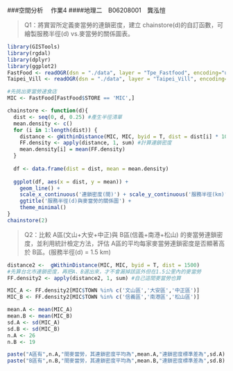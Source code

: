 ###空間分析　 作業4
####地理二　B06208001　龔泓愷

> Q1：將實習所定義麥當勞的連鎖密度，建立 chainstore(d)的自訂函數，可繪製服務半徑(d) vs.麥當勞的關係圖表。

```r
library(GISTools)
library(rgdal)
library(dplyr)
library(ggplot2)
FastFood <- readOGR(dsn = "./data", layer = "Tpe_Fastfood", encoding="utf8")
Taipei_Vill <- readOGR(dsn = "./data", layer = "Taipei_Vill", encoding="utf8")
```

```r
#先挑出麥當勞速食店
MIC <- FastFood[FastFood$STORE == 'MIC',]

chainstore <- function(d){
  dist <- seq(0, d, 0.25) #產生半徑清單
  mean.density <- c()
  for (i in 1:length(dist)) {
    distance <- gWithinDistance(MIC, MIC, byid = T, dist = dist[i] * 10^3) #i是公里
    FF.density <- apply(distance, 1, sum) #計算連鎖密度
    mean.density[i] = mean(FF.density)
  }
  
  df <- data.frame(dist = dist, mean = mean.density)
  
  ggplot(df, aes(x = dist, y = mean)) + 
    geom_line() +
    scale_x_continuous('連鎖密度(間)') + scale_y_continuous('服務半徑(km)') +
    ggtitle('服務半徑(d)與麥當勞的關係圖') +
    theme_minimal()
}
chainstore(2)
```

>Q2：比較 A區(文山+大安+中正)與 B區(信義+南港+松山) 的麥當勞連鎖密度，並利用統計檢定方法，評估 A區的平均每家麥當勞連鎖密度是否顯著高於 B區。(服務半徑(d) = 1.5 km)

```r
distance2 <-  gWithinDistance(MIC, MIC, byid = T, dist = 1500)
#先算台北市連鎖密度，再把A、B選出來，才不會漏掉該區外但在1.5公里內的麥當勞
FF.density2 <- apply(distance2, 1, sum) #自己這間麥當勞也算

MIC_A <- FF.density2[MIC$TOWN %in% c('文山區','大安區','中正區')]
MIC_B <- FF.density2[MIC$TOWN %in% c('信義區','南港區','松山區')]

mean.A <- mean(MIC_A)
mean.B <- mean(MIC_B)
sd.A <- sd(MIC_A)
sd.B <- sd(MIC_B)
n.A <- 26
n.B <- 19

paste("A區有",n.A,"間麥當勞，其連鎖密度平均為",mean.A,"連鎖密度標準差為",sd.A)
paste("B區有",n.B,"間麥當勞，其連鎖密度平均為",mean.B,"連鎖密度標準差為",sd.B)
```

